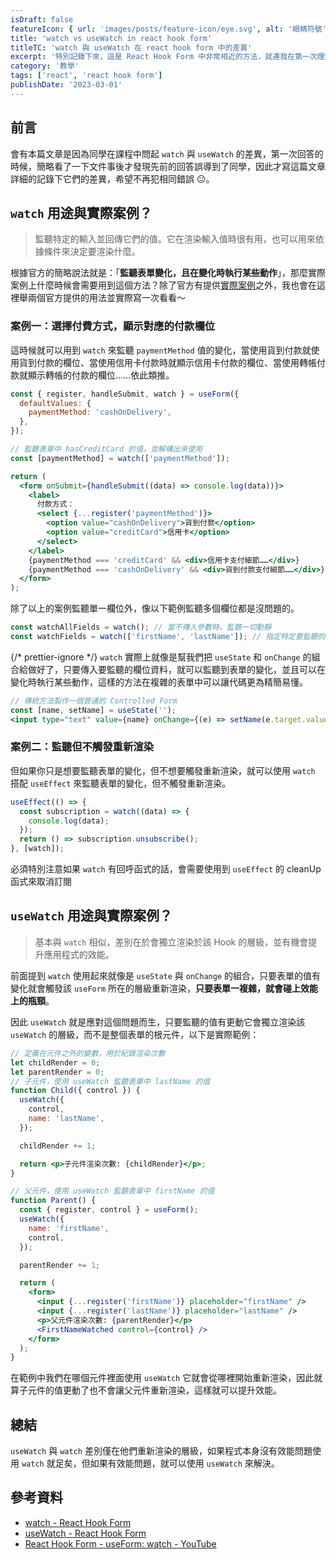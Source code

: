 ```yaml
---
isDraft: false
featureIcon: { url: 'images/posts/feature-icon/eye.svg', alt: '眼睛符號' }
title: 'watch vs useWatch in react hook form'
titleTC: 'watch 與 useWatch 在 react hook form 中的差異'
excerpt: '特別記錄下來，這是 React Hook Form 中非常相近的方法，就連我在第一次理解他們的時候也被搞混了。'
category: '教學'
tags: ['react', 'react hook form']
publishDate: '2023-03-01'
---
```



## 前言

會有本篇文章是因為同學在課程中問起 `watch` 與 `useWatch` 的差異，第一次回答的時候，簡略看了一下文件事後才發現先前的回答誤導到了同學，因此才寫這篇文章詳細的記錄下它們的差異，希望不再犯相同錯誤 😐。

## `watch` 用途與實際案例？

> 監聽特定的輸入並回傳它們的值。它在渲染輸入值時很有用，也可以用來依據條件來決定要渲染什麼。

根據官方的簡略說法就是：「**監聽表單變化，且在變化時執行某些動作**」，那麼實際案例上什麼時候會需要用到這個方法？除了官方有提供[實際案例](https://codesandbox.io/s/react-hook-form-watch-with-radio-buttons-and-select-examples-ovfus)之外，我也會在這裡舉兩個官方提供的用法並實際寫一次看看～

### 案例一：選擇付費方式，顯示對應的付款欄位

這時候就可以用到 `watch` 來監聽 `paymentMethod` 值的變化，當使用貨到付款就使用貨到付款的欄位、當使用信用卡付款時就顯示信用卡付款的欄位、當使用轉帳付款就顯示轉帳的付款的欄位……依此類推。

```jsx
const { register, handleSubmit, watch } = useForm({
  defaultValues: {
    paymentMethod: 'cashOnDelivery',
  },
});

// 監聽表單中 hasCreditCard 的值，並解構出來使用
const [paymentMethod] = watch(['paymentMethod']);

return (
  <form onSubmit={handleSubmit((data) => console.log(data))}>
    <label>
      付款方式：
      <select {...register('paymentMethod')}>
        <option value="cashOnDelivery">貨到付款</option>
        <option value="creditCard">信用卡</option>
      </select>
    </label>
    {paymentMethod === 'creditCard' && <div>信用卡支付細節……</div>}
    {paymentMethod === 'cashOnDelivery' && <div>貨到付款支付細節……</div>}
  </form>
);
```

除了以上的案例監聽單一欄位外，像以下範例監聽多個欄位都是沒問題的。

```jsx
const watchAllFields = watch(); // 當不傳入參數時，監聽一切動靜
const watchFields = watch(['firstName', 'lastName']); // 指定特定要監聽的值
```

<WatchExampleOne />

{/* prettier-ignore */}
`watch` 實際上就像是幫我們把 `useState` 和 `onChange` 的組合給做好了，只要傳入要監聽的欄位資料，就可以監聽到表單的變化，並且可以在變化時執行某些動作，這樣的方法在複雜的表單中可以讓代碼更為精簡易懂。

```jsx
// 傳統方法製作一個普通的 Controlled Form
const [name, setName] = useState('');
<input type="text" value={name} onChange={(e) => setName(e.target.value)} />;
```

<WatchExampleTwo />

### 案例二：監聽但不觸發重新渲染

但如果你只是想要監聽表單的變化，但不想要觸發重新渲染，就可以使用 `watch` 搭配 `useEffect` 來監聽表單的變化，但不觸發重新渲染。

```jsx
useEffect(() => {
  const subscription = watch((data) => {
    console.log(data);
  });
  return () => subscription.unsubscribe();
}, [watch]);
```

必須特別注意如果 `watch` 有回呼函式的話，會需要使用到 `useEffect` 的 cleanUp 函式來取消訂閱

## `useWatch` 用途與實際案例？

> 基本與 `watch` 相似，差別在於會獨立渲染於該 Hook 的層級，並有機會提升應用程式的效能。

前面提到 `watch` 使用起來就像是 `useState` 與 `onChange` 的組合，只要表單的值有變化就會觸發該 `useForm` 所在的層級重新渲染，**只要表單一複雜，就會碰上效能上的瓶頸**。

因此 `useWatch` 就是應對這個問題而生，只要監聽的值有更動它會獨立渲染該 `useWatch` 的層級，而不是整個表單的根元件，以下是實際範例：

```jsx
// 定義在元件之外的變數，用於紀錄渲染次數
let childRender = 0;
let parentRender = 0;
// 子元件，使用 useWatch 監聽表單中 lastName 的值
function Child({ control }) {
  useWatch({
    control,
    name: 'lastName',
  });

  childRender += 1;

  return <p>子元件渲染次數: {childRender}</p>;
}

// 父元件，使用 useWatch 監聽表單中 firstName 的值
function Parent() {
  const { register, control } = useForm();
  useWatch({
    name: 'firstName',
    control,
  });

  parentRender += 1;

  return (
    <form>
      <input {...register('firstName')} placeholder="firstName" />
      <input {...register('lastName')} placeholder="lastName" />
      <p>父元件渲染次數: {parentRender}</p>
      <FirstNameWatched control={control} />
    </form>
  );
}
```

<WatchExampleThree />

在範例中我們在哪個元件裡面使用 `useWatch` 它就會從哪裡開始重新渲染，因此就算子元件的值更動了也不會讓父元件重新渲染，這樣就可以提升效能。

## 總結

`useWatch` 與 `watch` 差別僅在他們重新渲染的層級，如果程式本身沒有效能問題使用 `watch` 就足矣，但如果有效能問題，就可以使用 `useWatch` 來解決。

## 參考資料

- [watch - React Hook Form](https://react-hook-form.com/api/useform/watch/)
- [useWatch - React Hook Form](https://react-hook-form.com/api/usewatch/#main)
- [React Hook Form - useForm: watch - YouTube](https://www.youtube.com/watch?v=3qLd69WMqKk)
